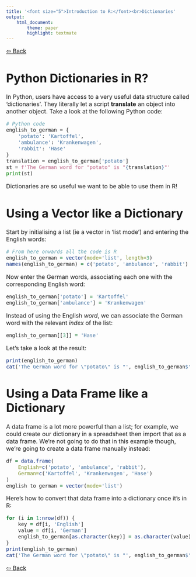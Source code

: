 ```yaml
---
title: '<font size="5">Introduction to R:</font><br>Dictionaries'
output:
    html_document:
        theme: paper
        highlight: textmate
---
```

<font size="3">

[⇦ Back](../../R.html)

Python Dictionaries in R?
=========================
In Python, users have access to a very useful data structure called 'dictionaries'. They literally let a script __translate__ an object into another object. Take a look at the following Python code:

```python
# Python code
english_to_german = {
    'potato': 'Kartoffel',
    'ambulance': 'Krankenwagen',
    'rabbit': 'Hase'
}
translation = english_to_german['potato']
st = f'The German word for "potato" is "{translation}"'
print(st)
```

Dictionaries are so useful we want to be able to use them in R!

Using a Vector like a Dictionary
================================
Start by initialising a list (ie a vector in 'list mode') and entering the English words:
```r
# From here onwards all the code is R
english_to_german = vector(mode='list', length=3)
names(english_to_german) = c('potato', 'ambulance', 'rabbit')
```

Now enter the German words, associating each one with the corresponding English word:
```r
english_to_german['potato'] = 'Kartoffel'
english_to_german['ambulance'] = 'Krankenwagen'
```

Instead of using the English _word_, we can associate the German word with the relevant _index_ of the list:
```r
english_to_german[[3]] = 'Hase'
```

Let's take a look at the result:
```r
print(english_to_german)
cat('The German word for \"potato\" is "', english_to_german$'potato', '"', sep='')
```

Using a Data Frame like a Dictionary
====================================
A data frame is a lot more powerful than a list; for example, we could create our dictionary in a spreadsheet then import that as a data frame. We're not going to do that in this example though, we're going to create a data frame manually instead:
```r
df = data.frame(
    English=c('potato', 'ambulance', 'rabbit'),
    German=c('Kartoffel', 'Krankenwagen', 'Hase')
)
english_to_german = vector(mode='list')
```

Here's how to convert that data frame into a dictionary once it's in R:
```r
for (i in 1:nrow(df)) {
    key = df[i, 'English']
    value = df[i, 'German']
    english_to_german[as.character(key)] = as.character(value)
}
print(english_to_german)
cat('The German word for \"potato\" is "', english_to_german$'potato', '"', sep='')
```

[⇦ Back](../../R.html)
</font>

